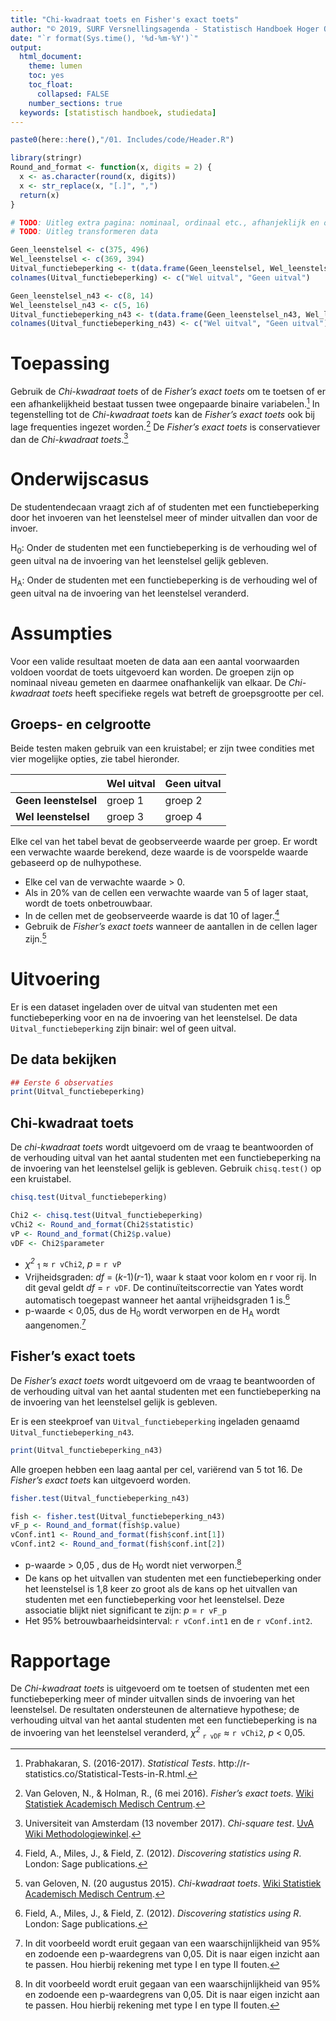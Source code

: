 ```yaml
---
title: "Chi-kwadraat toets en Fisher's exact toets"
author: "© 2019, SURF Versnellingsagenda - Statistisch Handboek Hoger Onderwijs"
date: "`r format(Sys.time(), '%d-%m-%Y')`"
output:
  html_document:
    theme: lumen
    toc: yes
    toc_float: 
      collapsed: FALSE 
    number_sections: true
  keywords: [statistisch handboek, studiedata]
---
```


<style>
`r htmltools::includeHTML(paste0(here::here(),"/03. Includes/css/Stylesheet_SHHO.css"))`
</style>

```r
paste0(here::here(),"/01. Includes/code/Header.R")
```

<!-- ## BLOK: Functiedefinities.R -->
```r
library(stringr)
Round_and_format <- function(x, digits = 2) {
  x <- as.character(round(x, digits))
  x <- str_replace(x, "[.]", ",")
  return(x)
}
```
<!-- ## /BLOK: Functiedefinities.R -->

<!-- ## BLOK: Data-aanmaken.R -->
```r
# TODO: Uitleg extra pagina: nominaal, ordinaal etc., afhanjeklijk en onafhankelijk  
# TODO: Uitleg transformeren data 
```
```r
Geen_leenstelsel <- c(375, 496)
Wel_leenstelsel <- c(369, 394)
Uitval_functiebeperking <- t(data.frame(Geen_leenstelsel, Wel_leenstelsel))
colnames(Uitval_functiebeperking) <- c("Wel uitval", "Geen uitval")

Geen_leenstelsel_n43 <- c(8, 14)
Wel_leenstelsel_n43 <- c(5, 16)
Uitval_functiebeperking_n43 <- t(data.frame(Geen_leenstelsel_n43, Wel_leenstelsel_n43))
colnames(Uitval_functiebeperking_n43) <- c("Wel uitval", "Geen uitval")
```
<!-- ## /BLOK: Data-aanmaken.R -->

# Toepassing
Gebruik de *Chi-kwadraat toets* of de *Fisher's exact toets* om te toetsen of er een afhankelijkheid bestaat tussen twee ongepaarde binaire variabelen.[^1] In tegenstelling tot de *Chi-kwadraat toets* kan de *Fisher's exact toets* ook bij lage frequenties ingezet worden.[^2] De *Fisher's exact toets* is conservatiever dan de *Chi-kwadraat toets*.[^3]   

# Onderwijscasus
<div id = "casus">
De studentendecaan vraagt zich af of studenten met een functiebeperking door het invoeren van het leenstelsel meer of minder uitvallen dan voor de invoer.

H~0~: Onder de studenten met een functiebeperking is de verhouding wel of geen uitval na de invoering van het leenstelsel gelijk gebleven.

H~A~: Onder de studenten met een functiebeperking is de verhouding wel of geen uitval na de invoering van het leenstelsel veranderd.
</div>

# Assumpties
Voor een valide resultaat moeten de data aan een aantal voorwaarden voldoen voordat de toets uitgevoerd kan worden. De groepen zijn op nominaal niveau gemeten en daarmee onafhankelijk van elkaar. De *Chi-kwadraat toets* heeft specifieke regels wat betreft de groepsgrootte per cel. 

## Groeps- en celgrootte
Beide testen maken gebruik van een kruistabel; er zijn twee condities met vier mogelijke opties, zie tabel hieronder.  

|                      | Wel uitval   | Geen uitval |
| -------------------- | -------------| ------------| 
| **Geen leenstelsel** | groep 1      | groep 2     | 
| **Wel leenstelsel**  | groep 3      | groep 4     | 

Elke cel van het tabel bevat de geobserveerde waarde per groep. Er wordt een verwachte waarde berekend, deze waarde is de voorspelde waarde gebaseerd op de nulhypothese.

* Elke cel van de verwachte waarde > 0. 
* Als in 20% van de cellen een verwachte waarde van 5 of lager staat, wordt de toets onbetrouwbaar. 
* In de cellen met de geobserveerde waarde is dat 10 of lager.[^4] 
* Gebruik de *Fisher’s exact toets* wanneer de aantallen in de cellen lager zijn.[^5] 

# Uitvoering 
Er is een dataset ingeladen over de uitval van studenten met een functiebeperking voor en na de invoering van het leenstelsel. De data `Uitval_functiebeperking` zijn binair: wel of geen uitval. 

## De data bekijken
<!-- ## BLOK: Data-bekijken.R -->
```r
## Eerste 6 observaties
print(Uitval_functiebeperking)
```
<!-- ## /BLOK: Data-bekijken.R -->

## Chi-kwadraat toets
De *chi-kwadraat toets* wordt uitgevoerd om de vraag te beantwoorden of de verhouding uitval van het aantal studenten met een functiebeperking na de invoering van het leenstelsel gelijk is gebleven. Gebruik `chisq.test()` op een kruistabel.  
<!-- ## BLOK: Chi2-toets -->
```r
chisq.test(Uitval_functiebeperking)
```
<!-- ## /BLOK: Chi2-toets-->

```r
Chi2 <- chisq.test(Uitval_functiebeperking)
vChi2 <- Round_and_format(Chi2$statistic)
vP <- Round_and_format(Chi2$p.value)
vDF <- Chi2$parameter
```

* *χ^2^* ~1~ ≈ `r vChi2`, *p* = `r vP`  
* Vrijheidsgraden: *df* = (*k*-1)(*r*-1), waar k staat voor kolom en r voor rij. In dit geval geldt *df* = `r vDF`. De continuïteitscorrectie van Yates wordt automatisch toegepast wanneer het aantal vrijheidsgraden 1 is.[^4]   
* p-waarde < 0,05, dus de H~0~ wordt verworpen en de H~A~ wordt aangenomen.[^6]  

## Fisher's exact toets
De *Fisher's exact toets* wordt uitgevoerd om de vraag te beantwoorden of de verhouding uitval van het aantal studenten met een functiebeperking na de invoering van het leenstelsel gelijk is gebleven. 

Er is een steekproef van `Uitval_functiebeperking` ingeladen genaamd `Uitval_functiebeperking_n43`.
<!-- ## BLOK: data-bekijken-n43 -->
```r
print(Uitval_functiebeperking_n43)
```
<!-- ## /BLOK: data-bekijken-n43 -->

Alle groepen hebben een laag aantal per cel, variërend van 5 tot 16. De *Fisher's exact toets* kan uitgevoerd worden.

<!-- ## BLOK: Fishers-Exact-toets -->
```r
fisher.test(Uitval_functiebeperking_n43)
```
<!-- ## /BLOK: Fishers-Exact-toets -->

```r
fish <- fisher.test(Uitval_functiebeperking_n43)
vF_p <- Round_and_format(fish$p.value)
vConf.int1 <- Round_and_format(fish$conf.int[1])
vConf.int2 <- Round_and_format(fish$conf.int[2])
```

* p-waarde > 0,05 , dus de H~0~ wordt niet verworpen.[^6]  
* De kans op het uitvallen van studenten met een functiebeperking onder het leenstelsel is 1,8 keer zo groot als de kans op het uitvallen van studenten met een functiebeperking voor het leenstelsel. Deze associatie blijkt niet significant te zijn: *p* = `r vF_p`  
* Het 95% betrouwbaarheidsinterval: `r vConf.int1` en de `r vConf.int2`.   

# Rapportage
De *Chi-kwadraat toets* is uitgevoerd om te toetsen of studenten met een functiebeperking meer of minder uitvallen sinds de invoering van het leenstelsel. De resultaten ondersteunen de alternatieve hypothese; de verhouding uitval van het aantal studenten met een functiebeperking is na de invoering van het leenstelsel veranderd, *χ^2^* ~`r vDF`~ ≈ `r vChi2`, *p* < 0,05.
 
[^1]: Prabhakaran, S. (2016-2017). *Statistical Tests*. http://r-statistics.co/Statistical-Tests-in-R.html.
[^2]: Van Geloven, N., & Holman, R., (6 mei 2016). *Fisher's exact toets*. [Wiki Statistiek Academisch Medisch Centrum](https://wikistatistiek.amc.nl/index.php/Fisher's_exact_toets).
[^3]: Universiteit van Amsterdam (13 november 2017). *Chi-square test*. [UvA Wiki Methodologiewinkel](https://wiki.uva.nl/methodologiewinkel/index.php/Chi-square_test#Assumpties). 
[^4]: Field, A., Miles, J., & Field, Z. (2012). *Discovering statistics using R*. London: Sage publications.
[^5]: van Geloven, N. (20 augustus 2015). *Chi-kwadraat toets*. [Wiki Statistiek Academisch Medisch Centrum](https://wikistatistiek.amc.nl/index.php/Chi-kwadraat_toets).
[^6]: In dit voorbeeld wordt eruit gegaan van een waarschijnlijkheid van 95% en zodoende een p-waardegrens van 0,05. Dit is naar eigen inzicht aan te passen. Hou hierbij rekening met type I en type II fouten.